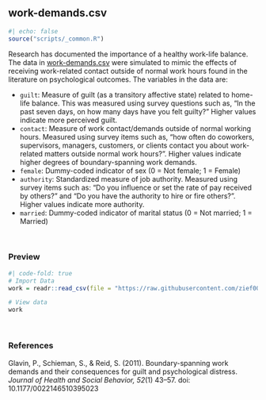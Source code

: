 ## work-demands.csv {#work}

```r
#| echo: false
source("scripts/_common.R")
```

Research has documented the importance of a healthy work-life balance. The data in [work-demands.csv](https://raw.githubusercontent.com/zief0002/modeling/main/data/work-demands.csv) were simulated to mimic the effects of receiving work-related contact outside of normal work hours found in the literature on psychological outcomes. The variables in the data are:

- `guilt`: Measure of guilt (as a transitory affective state) related to home-life balance. This was measured using survey questions such as,  "In the past seven days, on how many  days  have  you  felt  guilty?" Higher values indicate more perceived guilt.
- `contact`: Measure of work contact/demands outside of normal working hours. Measured using survey items such as, "how  often  do  coworkers,  supervisors, managers, customers, or clients contact you about work-related  matters  outside  normal  work  hours?". Higher values indicate higher degrees of boundary-spanning work demands.
- `female`: Dummy-coded indicator of sex (0 = Not female; 1 = Female)
- `authority`: Standardized measure of job authority. Measured using survey items such as: "Do you influence or set the rate of pay  received  by  others?" and "Do you have  the authority to hire or fire others?". Higher values indicate more authority.
- `married`: Dummy-coded indicator of marital status (0 = Not married; 1 = Married)



<br />


### Preview

```r
#| code-fold: true
# Import Data
work = readr::read_csv(file = "https://raw.githubusercontent.com/zief0002/modeling/main/data/work-demands.csv")

# View data
work
```

<br />


### References


Glavin, P., Schieman, S., &amp; Reid, S. (2011). Boundary-spanning work demands and their consequences for guilt and psychological distress. *Journal of Health and Social Behavior, 52*(1) 43&ndash;57. doi: 10.1177/0022146510395023

